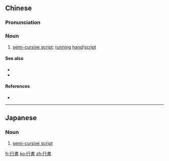 {{also|行书}}
==Chinese==
{{zh-forms|s=行书}}
{{wikipedia|lang=zh}}

===Pronunciation===
{{zh-pron
|m=xíngshū
|c=hang4 syu1
|h=pfs=hàng-sû
|mn=qz:hêng-chir/tw,xm:hêng-su/zz:hêng-si
|cat=n
}}

===Noun===
{{zh-noun}}

# {{lb|zh|writing}} [[semi-cursive script]]; [[running]] [[hand]]/[[script]]

====See also====
* {{zh-l|草書}}
* {{zh-l|楷書}}

====References====
* {{pedialite|Semi-cursive script}}

----

==Japanese==
{{ja-kanjitab|ぎょう|しょ|yomi=on}}

===Noun===
{{ja-noun|ぎょうしょ}}

# [[semi-cursive script]]

[[fr:行書]]
[[ko:行書]]
[[zh:行書]]